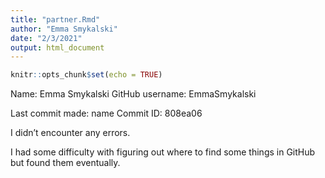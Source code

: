```yaml
---
title: "partner.Rmd"
author: "Emma Smykalski"
date: "2/3/2021"
output: html_document
---
```


```r
knitr::opts_chunk$set(echo = TRUE)
```

Name: Emma Smykalski
GitHub username: EmmaSmykalski

Last commit made: name
Commit ID: 808ea06

I didn't encounter any errors. 

I had some difficulty with figuring out where to find some things in GitHub but found them eventually. 
